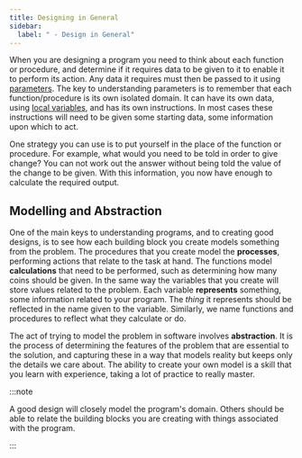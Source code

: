 ```yaml
---
title: Designing in General
sidebar:
  label: " - Design in General"
---
```


When you are designing a program you need to think about each function or procedure, and determine if it requires data to be given to it to enable it to perform its action. Any data it requires must then be passed to it using [parameters](/book/part-2-organised-code/2-organising-code/1-concepts/04-parameter). The key to understanding parameters is to remember that each function/procedure is its own isolated domain. It can have its own data, using [local variables](/book/part-2-organised-code/2-organising-code/1-concepts/03-local-variable), and has its own instructions. In most cases these instructions will need to be given some starting data, some information upon which to act.

One strategy you can use is to put yourself in the place of the function or procedure. For example, what would you need to be told in order to give change? You can not work out the answer without being told the value of the change to be given. With this information, you now have enough to calculate the required output.

## Modelling and Abstraction

One of the main keys to understanding programs, and to creating good designs, is to see how each building block you create models something from the problem. The procedures that you create model the **processes**, performing actions that relate to the task at hand. The functions model **calculations** that need to be performed, such as determining how many coins should be given. In the same way the variables that you create will store values related to the problem. Each variable **represents** something, some information related to your program. The *thing* it represents should be reflected in the name given to the variable. Similarly, we name functions and procedures to reflect what they calculate or do.

The act of trying to model the problem in software involves **abstraction**. It is the process of determining the features of the problem that are essential to the solution, and capturing these in a way that models reality but keeps only the details we care about. The ability to create your own model is a skill that you learn with experience, taking a lot of practice to really master.

:::note

A good design will closely model the program's domain. Others should be able to relate the building blocks you are creating with things associated with the program.

:::
